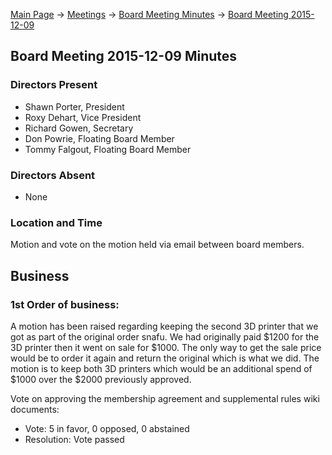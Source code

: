 [[Main Page]] -> [[Meetings]] -> [[Board Meeting Minutes]] -> [[Board Meeting 2015-12-09]]

==Board Meeting 2015-12-09 Minutes==

===Directors Present===
* Shawn Porter, President
* Roxy Dehart, Vice President
* Richard Gowen, Secretary
* Don Powrie, Floating Board Member
* Tommy Falgout, Floating Board Member

===Directors Absent===
* None

===Location and Time===
Motion and vote on the motion held via email between board members.

==Business==

===1st Order of business:===

A motion has been raised regarding keeping the second 3D printer that we got as part of the original order snafu.  We had originally paid $1200 for the 3D printer then it went on sale for $1000.  The only way to get the sale price would be to order it again and return the original which is what we did.  The motion is to keep both 3D printers which would be an additional spend of $1000 over the $2000 previously approved.

Vote on approving the membership agreement and supplemental rules wiki documents:
* Vote: 5 in favor, 0 opposed, 0 abstained
* Resolution: Vote passed

